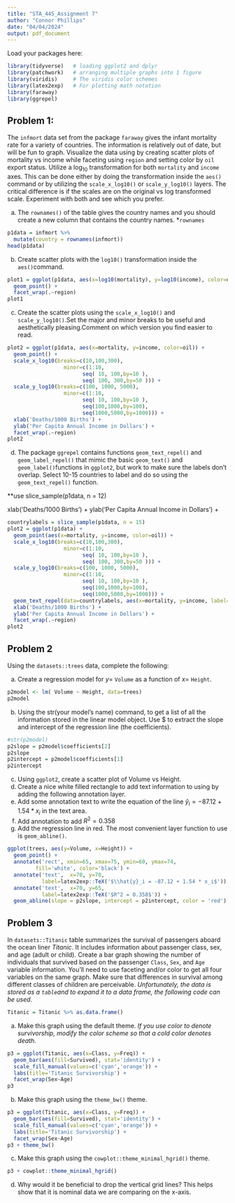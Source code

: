 ---
title: "STA_445_Assignment 7"
author: "Connor Phillips"
date: "04/04/2024"
output: pdf_document
---

Load your packages here:
```{r include=FALSE}
library(tidyverse)   # loading ggplot2 and dplyr
library(patchwork)   # arranging multiple graphs into 1 figure
library(viridis)     # The viridis color schemes
library(latex2exp)   # For plotting math notation
library(faraway)
library(ggrepel)
```

## Problem 1: 

\color{blue} The `infmort` data set from the package `faraway` gives the infant mortality rate for a variety of countries. The information is relatively out of date, but will be fun to graph. Visualize the data using by creating scatter plots of mortality vs income while faceting using `region` and setting color by `oil` export status. Utilize a $\log_{10}$ transformation for both `mortality` and `income` axes. This can be done either by doing the transformation inside the `aes()` command or by utilizing the `scale_x_log10()` or `scale_y_log10()` layers. The critical difference is if the scales are on the original vs log transformed scale. Experiment with both and see which you prefer.
    
a.  The `rownames()` of the table gives the country names and you should create a new column that contains the country names. *`rownames`
```{r}
p1data = infmort %>%
  mutate(country = rownames(infmort))
head(p1data)
```

b. Create scatter plots with the `log10()` transformation inside the `aes()`command.
```{r warning=FALSE}
plot1 = ggplot(p1data, aes(x=log10(mortality), y=log10(income), color=oil)) +
  geom_point() +
  facet_wrap(.~region)
plot1
```

c. Create the scatter plots using the `scale_x_log10()` and `scale_y_log10()`.Set the major and minor breaks to be useful and aesthetically pleasing.Comment on which version you find easier to read.
```{r warning=FALSE, fig.width=10, fig.height=6}
plot2 = ggplot(p1data, aes(x=mortality, y=income, color=oil)) +
  geom_point() +
  scale_x_log10(breaks=c(10,100,300),
                  minor=c(1:10,
                        seq( 10, 100,by=10 ),
                        seq( 100, 300,by=50 ))) +
  scale_y_log10(breaks=c(100, 1000, 5000),
                  minor=c(1:10,
                        seq( 10, 100,by=10 ),
                        seq(100,1000,by=100),
                        seq(1000,5000,by=1000))) +
  xlab('Deaths/1000 Births') +
  ylab('Per Capita Annual Income in Dollars') +
  facet_wrap(.~region) 
plot2
```

d.  The package `ggrepel` contains functions `geom_text_repel()` and `geom_label_repel()` that mimic the basic `geom_text()` and `geom_label()`functions in `ggplot2`, but work to make sure the labels don't overlap.  Select 10-15 countries to label and do so using the `geom_text_repel()` function.

**use slice_sample(p1data, n = 12)

  xlab('Deaths/1000 Births') +
  ylab('Per Capita Annual Income in Dollars') +
```{r warning=FALSE, fig.width=10, fig.height=6}
countrylabels = slice_sample(p1data, n = 15)
plot2 = ggplot(p1data) +
  geom_point(aes(x=mortality, y=income, color=oil)) +
  scale_x_log10(breaks=c(10,100,300),
                  minor=c(1:10,
                        seq( 10, 100,by=10 ),
                        seq( 100, 300,by=50 ))) +
  scale_y_log10(breaks=c(100, 1000, 5000),
                  minor=c(1:10,
                        seq( 10, 100,by=10 ),
                        seq(100,1000,by=100),
                        seq(1000,5000,by=1000))) +
  geom_text_repel(data=countrylabels, aes(x=mortality, y=income, label=country)) +
  xlab('Deaths/1000 Births') +
  ylab('Per Capita Annual Income in Dollars') +
  facet_wrap(.~region) 
plot2
```

## \color{black}Problem 2

\color{blue} Using the `datasets::trees` data, complete the following:

a. Create a regression model for $y=$ `Volume` as a function of $x=$ `Height`.
```{r}
p2model <- lm( Volume ~ Height, data=trees)
p2model
```
    
b. Using the str(your model's name) command, to get a list of all the information stored in the linear model object.  Use $ to extract the slope and intercept of the regression line (the coefficients).
```{r}
#str(p2model)
p2slope = p2model$coefficients[2]
p2slope
p2intercept = p2model$coefficients[1]
p2intercept
```

c. Using `ggplot2`, create a scatter plot of Volume vs Height. 
d. Create a nice white filled rectangle to add text information to using by adding the following annotation layer.
e. Add some annotation text to write the equation of the line
        $\hat{y}_i = -87.12 + 1.54 * x_i$ in the text area.
f.   Add annotation to add $R^2 = 0.358$
g. Add the regression line in red. The most convenient layer function to use is `geom_abline()`. 
```{r warning=FALSE}
ggplot(trees, aes(y=Volume, x=Height)) +
  geom_point() +
  annotate('rect', xmin=65, xmax=75, ymin=60, ymax=74,
         fill='white', color='black') + 
  annotate('text',  x=70, y=70,
           label=latex2exp::TeX('$\\hat{y}_i = -87.12 + 1.54 * x_i$')) +
  annotate('text',  x=70, y=65,
           label=latex2exp::TeX('$R^2 = 0.358$')) +
  geom_abline(slope = p2slope, intercept = p2intercept, color = 'red')
```
## \color{black}Problem 3

\color{blue}In `datasets::Titanic` table summarizes the survival of passengers aboard the ocean liner *Titanic*. It includes information about passenger class, sex, and age (adult or child). Create a bar graph showing the number of individuals that survived based on the passenger `Class`, `Sex`, and `Age` variable information. You'll need to use faceting and/or color to get all four variables on the same graph. Make sure that differences in survival among different classes of children are perceivable.  *Unfortunately, the data is stored as a `table`and to expand it to a data frame, the following code can be used.*
    
```{r}
Titanic = Titanic %>% as.data.frame()
```

a. Make this graph using the default theme. *If you use color to denote survivorship, modify the color scheme so that a cold color denotes death.*

```{r fig.height=6}
p3 = ggplot(Titanic, aes(x=Class, y=Freq)) +
  geom_bar(aes(fill=Survived), stat='identity') +
  scale_fill_manual(values=c('cyan','orange')) +
  labs(title='Titanic Survivorship') +
  facet_wrap(Sex~Age)
p3
```
b. Make this graph using the `theme_bw()` theme.
```{r fig.height=6}
p3 = ggplot(Titanic, aes(x=Class, y=Freq)) +
  geom_bar(aes(fill=Survived), stat='identity') +
  scale_fill_manual(values=c('cyan','orange')) +
  labs(title='Titanic Survivorship') +
  facet_wrap(Sex~Age)
p3 + theme_bw()
```

c. Make this graph using the `cowplot::theme_minimal_hgrid()` theme.
```{r fig.height=6}
p3 + cowplot::theme_minimal_hgrid()
```

d. Why would it be beneficial to drop the vertical grid lines?
  This helps show that it is nominal data we are comparing on the x-axis.



